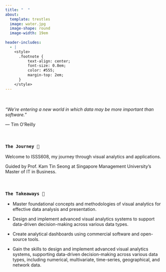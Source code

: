 ```yaml
---
title: "  "
about:
  template: trestles
  image: water.jpg
  image-shape: round
  image-width: 19em
  
header-includes:
  - |
    <style>
      .footnote {
          text-align: center;
          font-size: 0.8em;
          color: #555;
          margin-top: 2em;
      }
    </style>
---
```


<BR><BR> *"We’re entering a new world in which data may be more important than software."*

— Tim O’Reilly

<BR>

### `The Journey 🐳`

Welcome to ISSS608, my journey through visual analytics and applications.

Guided by Prof. Kam Tin Seong at Singapore Management University's Master of IT in Business.

<BR>

### `The Takeaways 🥡`

-   Master foundational concepts and methodologies of visual analytics for effective data analysis and presentation.

-   Design and implement advanced visual analytics systems to support data-driven decision-making across various data types.

-   Create analytical dashboards using commercial software and open-source tools.

-   Gain the skills to design and implement advanced visual analytics systems, supporting data-driven decision-making across various data types, including numerical, multivariate, time-series, geographical, and network data. <BR><BR>
